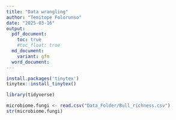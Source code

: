 ```yaml
---
title: "Data wrangling"
author: "Temitope Folorunso"
date: "2025-03-16"
output: 
  pdf_document:
    toc: true
    #toc_float: true
  md_document:
    variant: gfm
  word_document:
---
```

```r
install.packages('tinytex')
tinytex::install_tinytex()
```


```r
library(tidyverse)
```

```r

microbiome.fungi <- read.csv("Data_Folder/Bull_richness.csv")
str(microbiome.fungi)
```